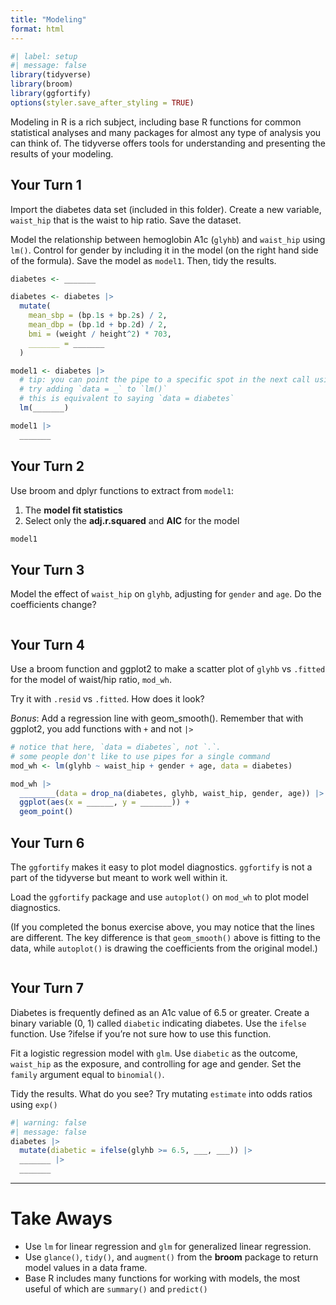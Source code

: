 ```yaml
---
title: "Modeling"
format: html
---
```



```r
#| label: setup
#| message: false
library(tidyverse)
library(broom)
library(ggfortify)
options(styler.save_after_styling = TRUE)
```

Modeling in R is a rich subject, including base R functions for common statistical analyses and many packages for almost any type of analysis you can think of. The tidyverse offers tools for understanding and presenting the results of your modeling. 

## Your Turn 1

Import the diabetes data set (included in this folder). Create a new variable, `waist_hip` that is the waist to hip ratio. Save the dataset.

Model the relationship between hemoglobin A1c (`glyhb`) and `waist_hip` using `lm()`. Control for gender by including it in the model (on the right hand side of the formula). Save the model as `model1`. Then, tidy the results.

```r
diabetes <- _______

diabetes <- diabetes |> 
  mutate(
    mean_sbp = (bp.1s + bp.2s) / 2,
    mean_dbp = (bp.1d + bp.2d) / 2,
    bmi = (weight / height^2) * 703,
    _______ = _______
  )

model1 <- diabetes |> 
  # tip: you can point the pipe to a specific spot in the next call using `_`
  # try adding `data = _` to `lm()`
  # this is equivalent to saying `data = diabetes`
  lm(_______)

model1 |> 
  _______
```

## Your Turn 2

Use broom and dplyr functions to extract from `model1`:

1. The **model fit statistics** 
2. Select only the **adj.r.squared** and **AIC** for the model

```r
model1
```

## Your Turn 3

Model the effect of `waist_hip` on `glyhb`, adjusting for `gender` and `age`. Do the coefficients change?

```r

```

## Your Turn 4

Use a broom function and ggplot2 to make a scatter plot of `glyhb` vs `.fitted` for the model of waist/hip ratio, `mod_wh`.

Try it with `.resid` vs `.fitted`. How does it look?

_Bonus_: Add a regression line with geom_smooth(). Remember that with ggplot2, you add functions with `+` and not `|>`

```r
# notice that here, `data = diabetes`, not `.`. 
# some people don't like to use pipes for a single command
mod_wh <- lm(glyhb ~ waist_hip + gender + age, data = diabetes)

mod_wh |> 
  ________(data = drop_na(diabetes, glyhb, waist_hip, gender, age)) |> 
  ggplot(aes(x = ______, y = _______)) +
  geom_point()
```

## Your Turn 6

The `ggfortify` makes it easy to plot model diagnostics. `ggfortify` is not a part of the tidyverse but meant to work well within it. 

Load the `ggfortify` package and use `autoplot()` on `mod_wh` to plot model diagnostics. 

(If you completed the bonus exercise above, you may notice that the lines are different. The key difference is that `geom_smooth()` above is fitting to the data, while `autoplot()` is drawing the coefficients from the original model.)

```r


```

## Your Turn 7

Diabetes is frequently defined as an A1c value of 6.5 or greater. Create a binary variable (0, 1) called `diabetic` indicating diabetes. Use the `ifelse` function. Use ?ifelse if you're  not sure how to use this function.

Fit a logistic regression model with `glm`. Use `diabetic` as the outcome, `waist_hip` as the exposure, and controlling for age and gender. Set the `family` argument equal to `binomial()`.

Tidy the results. What do you see? Try mutating `estimate` into odds ratios using `exp()`

```r
#| warning: false
#| message: false
diabetes |> 
  mutate(diabetic = ifelse(glyhb >= 6.5, ___, ___)) |> 
  _______ |> 
  _______
```

***

# Take Aways

* Use `lm` for linear regression and `glm` for generalized linear regression.
* Use `glance()`, `tidy()`, and `augment()` from the **broom** package to return model values in a data frame.
* Base R includes many functions for working with models, the most useful of which are `summary()` and `predict()`
